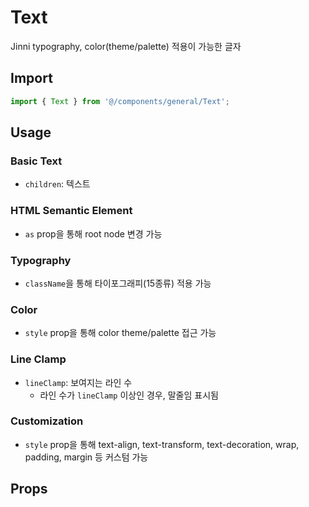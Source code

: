 
<Meta of={TextStories} />

# Text

Jinni typography, color(theme/palette) 적용이 가능한 글자

## Import

```js
import { Text } from '@/components/general/Text';
```

## Usage

### Basic Text

- `children`: 텍스트

<Canvas of={TextStories.BasicText} />

### HTML Semantic Element

- `as` prop을 통해 root node 변경 가능

<Canvas of={TextStories.HTMLSemanticElement} />

### Typography

- `className`을 통해 타이포그래피(15종류) 적용 가능

<Canvas of={TextStories.Typography} />

### Color

- `style` prop을 통해 color theme/palette 접근 가능

<Canvas of={TextStories.Color} />

### Line Clamp

- `lineClamp`: 보여지는 라인 수
  - 라인 수가 `lineClamp` 이상인 경우, 말줄임 표시됨

<Canvas of={TextStories.LineClamp} />

### Customization

- `style` prop을 통해 text-align, text-transform, text-decoration, wrap, padding, margin 등 커스텀 가능

<Canvas of={TextStories.Customization} />

## Props

<ArgTypes of={TextStories} sort="alpha" />
